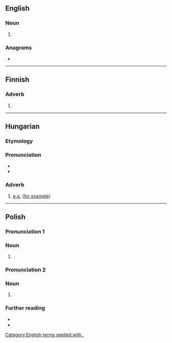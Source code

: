 {{also|pl|Pl|PL|.pl|Pl.}}
==English==

===Noun===
{{head|en|noun}}

# {{abbreviation of|en|plural}}

===Anagrams===
* {{anagrams|en|a=lp|LP|lp}}

[[Category:English terms spelled with .]]

----

==Finnish==

===Adverb===
{{fi-adv}}

# {{abbreviation of|fi|pois lukien||excluding}}

----

==Hungarian==

===Etymology===
{{abbreviation of|hu|például||for example}}

===Pronunciation===
* {{hu-IPA|például}}
* {{audio|hu|Hu-például.ogg|Audio}}

===Adverb===
{{head|hu|adverb}}

# [[e.g.]] ([[for example]])

----

==Polish==

===Pronunciation 1===
{{pl-p|plac}}

===Noun===
{{pl-noun|m-in}}

# {{abbreviation of|pl|plac||t=square {{gl|in a town}}}}

===Pronunciation 2===
{{pl-p|pluralis}}

===Noun===
{{pl-noun|m-in}}
# {{abbreviation of|pl|pluralis||t=plural number}}
#: {{syn|pl|plur.|lm}}

===Further reading===
* {{R:pl:WSJP}}
* {{R:pl:PWN}}